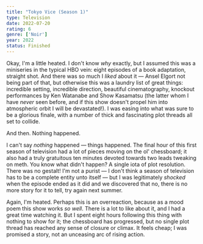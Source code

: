 ```yaml
---
title: "Tokyo Vice (Season 1)"
type: Television
date: 2022-07-20
rating: 6
genre: ['Noir']
year: 2022
status: Finished
---
```


Okay, I'm a little heated. I don't know *why* exactly, but I assumed this was a miniseries in the typical HBO vein: eight episodes of a book adaptation, straight shot. And there was so much I *liked* about it — Ansel Elgort not being part of that, but otherwise this was a laundry list of great things: incredible setting, incredible direction, beautiful cinematography, knockout performances by Ken Watanabe and Show Kasamatsu (the latter whom I have *never* seen before, and if this show doesn't propel him into atmospheric orbit I will be devastated!). I was easing into what was sure to be a glorious finale, with a number of thick and fascinating plot threads all set to collide.

And then. Nothing happened.

I can't say *nothing* happened — things happened. The final hour of this first season of television had a lot of pieces moving on the ol' chessboard; it also had a truly gratuitous ten minutes devoted towards two leads tweaking on meth. You know what didn't happen? A single iota of plot resolution. There was no gestalt! I'm not a purist — I don't think a season of television has to be a complete entity unto itself — but I was legitimately *shocked* when the episode ended as it did and we discovered that no, there is no more story for it to tell, try again next summer.

Again, I'm heated. Perhaps this is an overreaction, because as a mood poem this show works *so well*. There is a lot to like about it, and I had a great time watching it. But I spent eight hours following this thing with nothing to show for it; the chessboard has progressed, but no single plot thread has reached any sense of closure or climax. It feels cheap; I was promised a story, not an unceasing arc of rising action.
